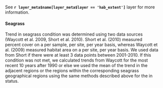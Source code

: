 See **`r layer_meta$name[layer_meta$layer == 'hab_extent']`** layer for more information.

#### Seagrass 
Trend in seagrass condition was determined using two data sources (Waycott et al. 2009, Short et al. 2010). Short et al. (2010) measured percent cover on a per sample, per site, per year basis, whereas Waycott et al. (2009) measured habitat area on a per site, per year basis. We used data from Short if there were at least 3 data points between 2001-2010. If this condition was not met, we calculated trends from Waycott for the most recent 10 years after 1990 or else we used the mean of the trend in the adjacent regions or the regions within the corresponding seagrass geographical regions using the same methods described above for the in status.
